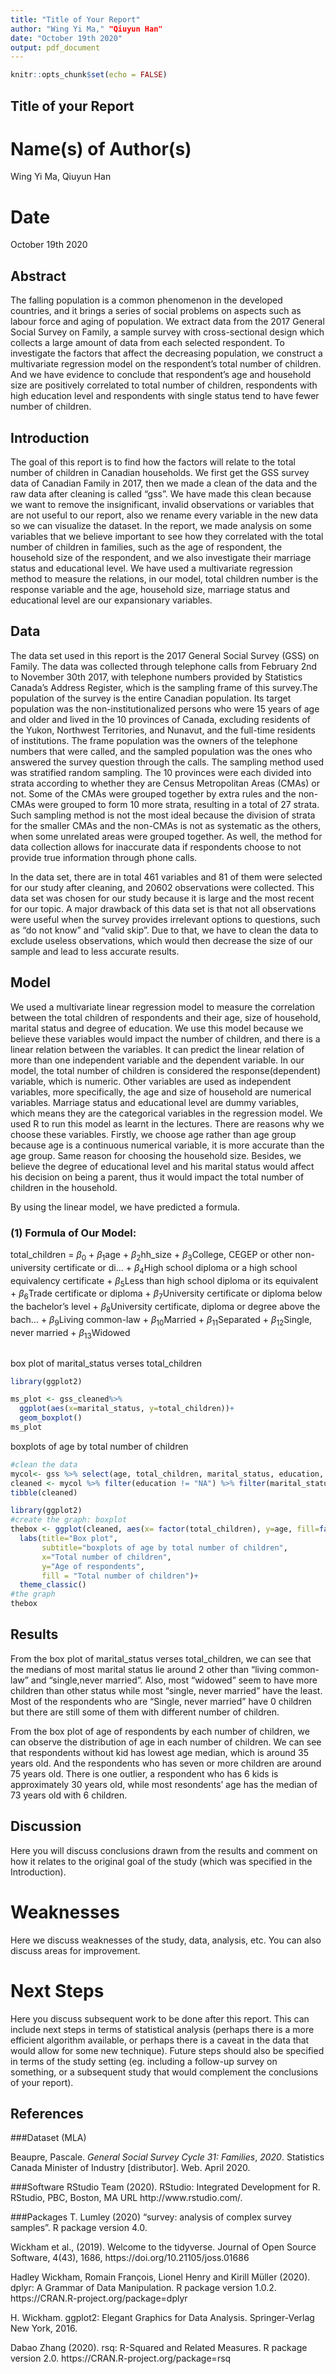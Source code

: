 ```yaml
---
title: "Title of Your Report"
author: "Wing Yi Ma," "Qiuyun Han"
date: "October 19th 2020"
output: pdf_document
---
```


```r
knitr::opts_chunk$set(echo = FALSE)
```

## Title of your Report

# Name(s) of Author(s) 
Wing Yi Ma, Qiuyun Han

# Date
October 19th 2020

## Abstract

The falling population is a common phenomenon in the developed countries, and it brings a series of social problems on aspects such as labour force and aging of population. We extract data from the 2017 General Social Survey on Family, a sample survey with cross-sectional design which collects a large amount of data from each selected respondent. To investigate the factors that affect the decreasing population, we construct a multivariate regression model on the respondent's total number of children. And we have evidence to conclude that respondent’s age and household size are positively correlated to total number of children, respondents with high education level and respondents with single status tend to have fewer number of children.


## Introduction

The goal of this report is to find how the factors will relate to the total number of children in Canadian households. We first get the GSS survey data of Canadian Family in 2017, then we made a clean of the data and the raw data after cleaning is called “gss”. We have made this clean because we want to remove the insignificant, invalid observations or variables that are not useful to our report, also we rename every variable in the new data so we can visualize the dataset. In the report, we made analysis on some variables that we believe important to see how they correlated with the total number of children in families, such as the age of respondent, the household size of the respondent, and we also investigate their marriage status and educational level. We have used a multivariate regression method to measure the relations, in our model, total children number is the response variable and the age, household size, marriage status and educational level are our expansionary variables. 

## Data

The data set used in this report is the 2017 General Social Survey (GSS) on Family. The data was collected through telephone calls from February 2nd to November 30th 2017, with telephone numbers provided by Statistics Canada's Address Register, which is the sampling frame of this survey.The population of the survey is the entire Canadian population. Its target population was the non-institutionalized persons who were 15 years of age and older and lived in the 10 provinces of Canada, excluding residents of the Yukon, Northwest Territories, and Nunavut, and the full-time residents of institutions. The frame population was the owners of the telephone numbers that were called, and the sampled population was the ones who answered the survey question through the calls. The sampling method used was stratified random sampling. The 10 provinces were each divided into strata according to whether they are Census Metropolitan Areas (CMAs) or not. Some of the CMAs were grouped together by extra rules and the non-CMAs were grouped to form 10 more strata, resulting in a total of 27 strata. Such sampling method is not the most ideal because the division of strata for the smaller CMAs and the non-CMAs is not as systematic as the others, when some unrelated areas were grouped together. As well, the method for data collection allows for inaccurate data if respondents choose to not provide true information through phone calls. 

In the data set, there are in total 461 variables and 81 of them were selected for our study after cleaning, and 20602 observations were collected. This data set was chosen for our study because it is large and the most recent for our topic. A major drawback of this data set is that not all observations were useful when the survey provides irrelevant options to questions, such as "do not know" and "valid skip". Due to that, we have to clean the data to exclude useless observations, which would then decrease the size of our sample and lead to less accurate results. 


## Model

We used a multivariate linear regression model to measure the correlation between the total children of respondents and their age, size of household, marital status and degree of education. We use this model because we believe these variables would impact the number of children, and there is a linear relation between the variables.
It can predict the linear relation of more than one independent variable and the dependent variable. In our model, the total number of children is considered the response(dependent) variable, which is numeric. Other variables are used as independent variables, more specifically, the age and size of household are numerical variables. Marriage status and educational level are dummy variables, which means they are the categorical variables in the regression model. We used R to run this model as learnt in the lectures.
There are reasons why we choose these variables. Firstly, we choose age rather than age group because age is a continuous numerical variable, it is more accurate than the age group. Same reason for choosing the household size. Besides, we believe the degree of educational level and his marital status would affect his decision on being a parent, thus it would impact the total number of children in the household.


By using the linear model, we have predicted a formula.

### (1) Formula of Our Model:
total_children = ${\beta_0}$ + ${\beta_1}$age + ${\beta_2}$hh_size + ${\beta_3}$College, CEGEP or other non-university certificate or di... + ${\beta_4}$High school diploma or a high school equivalency certificate + ${\beta_5}$Less than high school diploma or its equivalent + ${\beta_6}$Trade certificate or diploma + ${\beta_7}$University certificate or diploma below the bachelor's level + ${\beta_8}$University certificate, diploma or degree above the bach... + ${\beta_9}$Living common-law + ${\beta_10}$Married + ${\beta_11}$Separated + ${\beta_12}$Single, never married + ${\beta_13}$Widowed

```r
```

box plot of marital_status verses total_children
```r
library(ggplot2)

ms_plot <- gss_cleaned%>%
  ggplot(aes(x=marital_status, y=total_children))+
  geom_boxplot()
ms_plot

```
boxplots of age by total number of children
```r
#clean the data
mycol<- gss %>% select(age, total_children, marital_status, education, hh_size) %>% na.omit()
cleaned <- mycol %>% filter(education != "NA") %>% filter(marital_status != "NA")
tibble(cleaned)

library(ggplot2)
#create the graph: boxplot
thebox <- ggplot(cleaned, aes(x= factor(total_children), y=age, fill=factor(total_children))) + geom_boxplot() + 
  labs(title="Box plot", 
       subtitle="boxplots of age by total number of children",
       x="Total number of children",
       y="Age of respondents",
       fill = "Total number of children")+
  theme_classic()
#the graph
thebox
```





## Results



From the box plot of marital_status verses total_children, we can see that the medians of most marital status lie around 2 other than "living common-law" and "single,never married". Also, most "widowed" seem to have more children than other status while most "single, never married" have the least. Most of the respondents who are "Single, never married" have 0 children but there are still some of them with different number of children. 


From the box plot of age of respondents by each number of children, we can observe the distribution of age in each number of children. We can see that respondents without kid has lowest age median, which is around 35 years old. And the respondents who has seven or more children are around 75 years old. There is one outlier, a respondent who has 6 kids is approximately 30 years old, while most resondents' age has the median of 73 years old with 6 children.

## Discussion

Here you will discuss conclusions drawn from the results and comment on how it relates to the original goal of the study (which was specified in the Introduction).


# Weaknesses

Here we discuss weaknesses of the study, data, analysis, etc. You can also discuss areas for improvement.

# Next Steps

Here you discuss subsequent work to be done after this report. This can include next steps in terms of statistical analysis (perhaps there is a more efficient algorithm available, or perhaps there is a caveat in the data that would allow for some new technique). Future steps should also be specified in terms of the study setting (eg. including a follow-up survey on something, or a subsequent study that would complement the conclusions of your report).


## References

###Dataset (MLA)

 Beaupre, Pascale. *General Social Survey Cycle 31: Families*, *2020*.
  Statistics Canada Minister of Industry [distributor]. Web. April 2020. 

###Software
 RStudio Team (2020). RStudio: Integrated Development for R. RStudio, PBC,
  Boston, MA URL http://www.rstudio.com/.

###Packages
 T. Lumley (2020) "survey: analysis of complex survey samples". R
  package version 4.0.

 Wickham et al., (2019). Welcome to the tidyverse. Journal of Open Source Software, 4(43), 1686, https://doi.org/10.21105/joss.01686

 Hadley Wickham, Romain François, Lionel Henry and Kirill Müller (2020). dplyr: A Grammar of Data Manipulation. R package version 1.0.2.
  https://CRAN.R-project.org/package=dplyr
  
 H. Wickham. ggplot2: Elegant Graphics for Data Analysis. Springer-Verlag New York, 2016.
 
 Dabao Zhang (2020). rsq: R-Squared and Related Measures. R package version 2.0. https://CRAN.R-project.org/package=rsq





